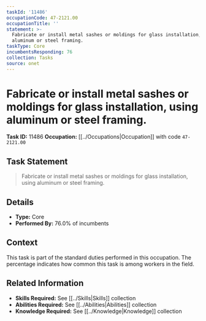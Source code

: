 ```yaml
---
taskId: '11486'
occupationCode: 47-2121.00
occupationTitle: ''
statement: >-
  Fabricate or install metal sashes or moldings for glass installation, using
  aluminum or steel framing.
taskType: Core
incumbentsResponding: 76
collection: Tasks
source: onet
---
```

# Fabricate or install metal sashes or moldings for glass installation, using aluminum or steel framing.

**Task ID:** 11486
**Occupation:** [[../Occupations|Occupation]] with code `47-2121.00`

## Task Statement

> Fabricate or install metal sashes or moldings for glass installation, using aluminum or steel framing.

## Details

- **Type:** Core
- **Performed By:** 76.0% of incumbents

## Context

This task is part of the standard duties performed in this occupation. The percentage indicates how common this task is among workers in the field.

## Related Information

- **Skills Required:** See [[../Skills|Skills]] collection
- **Abilities Required:** See [[../Abilities|Abilities]] collection
- **Knowledge Required:** See [[../Knowledge|Knowledge]] collection
